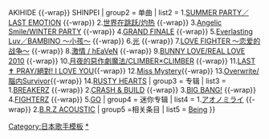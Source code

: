 {{Navbox Musical artist 
| name = BREAKERZ 
| title = [[BREAKERZ]] 
| background = group_or_band 
| group1 = 成员
| list1 = {{Nowrap begin}}[[DAIGO]] {{-wrap}} AKIHIDE {{-wrap}} SHINPEI{{Nowrap end}}
| group2 = 单曲
| list2 = {{Nowrap begin}}1.[[SUMMER PARTY/LAST EMOTION|SUMMER PARTY／LAST EMOTION]] {{-wrap}} 2.[[世界在跳跃/灼热]] {{-wrap}} 3.[[Angelic Smile/WINTER PARTY]] {{-wrap}} 4.[[GRAND FINALE]] {{-wrap}} 5.[[Everlasting Luv/BAMBINO ～小孩～|Everlasting Luv／BAMBINO ～小孩～]] {{-wrap}} 6.[[光 (BREAKERZ单曲)|光]] {{-wrap}} 7.[[LOVE FIGHTER ～恋爱的战争～]] {{-wrap}} 8.[[激情 / hEaVeN]] {{-wrap}} 9.[[BUNNY LOVE/REAL LOVE 2010]] {{-wrap}} 10.[[月夜的惡作劇魔法/CLIMBER×CLIMBER]] {{-wrap}} 11.[[LAST ✝ PRAY/絕對! I LOVE YOU]]{{-wrap}} 12.[[Miss Mystery]]{{-wrap}} 13.[[Overwrite/腦内Survivor]]{{-wrap}} 14.[[RUSTY HEARTS]]{{Nowrap end}}
| group3 = 专辑
| list3 = {{Nowrap begin}}1.[[BREAKERZ(专辑)|BREAKERZ]] {{-wrap}} 2.[[CRASH & BUILD]] {{-wrap}} 3.[[BIG BANG!]] {{-wrap}} 4.[[FIGHTERZ]] {{-wrap}} 5.[[GO(BREAKERZ專輯)|GO]]{{Nowrap end}}
| group4 = 迷你专辑 
| list4 = {{Nowrap begin}}1.[[アオノミライ]] {{-wrap}} 2.[[B.R.Z ACOUSTIC]]{{Nowrap end}}
| group5 =相关条目
| list5 = [[Being (公司)|Being]] 
}}
<noinclude>
[[Category:日本歌手模板]]
[[Category:BREAKERZ歌曲|*]]</noinclude>
